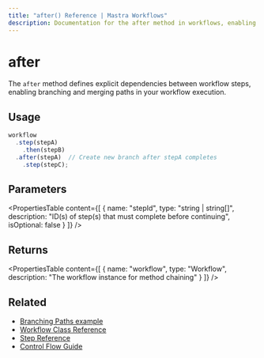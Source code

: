 ```yaml
---
title: "after() Reference | Mastra Workflows"
description: Documentation for the after method in workflows, enabling branching and merging paths.
---
```


# after

The `after` method defines explicit dependencies between workflow steps, enabling branching and merging paths in your workflow execution.

## Usage

```typescript
workflow
  .step(stepA)
    .then(stepB)
  .after(stepA)  // Create new branch after stepA completes
    .step(stepC);
```

## Parameters

<PropertiesTable
  content={[
    {
      name: "stepId",
      type: "string | string[]",
      description: "ID(s) of step(s) that must complete before continuing",
      isOptional: false
    }
  ]}
/>

## Returns

<PropertiesTable
  content={[
    {
      name: "workflow",
      type: "Workflow",
      description: "The workflow instance for method chaining"
    }
  ]}
/>

## Related

- [Branching Paths example](../../../examples/workflows/branching-paths.mdx)
- [Workflow Class Reference](./workflow.mdx)
- [Step Reference](./step-class.mdx) 
- [Control Flow Guide](../../workflows/control-flow.mdx)
